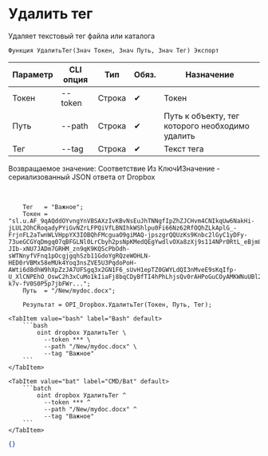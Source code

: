 ﻿---
sidebar_position: 3
description: Удалить тег и другие функции для работы с Dropbox в Открытом пакете интеграций - бесплатной open-source библиотеке интеграций для 1С:Предприятие 8, OneScript и CLI
keywords: [1C, 1С, 1С:Предприятие, 1С:Предприятие 8.3, API, Интеграция, Сервисы, Обмен, OneScript, CLI, Dropbox]
---


# Удалить тег
 Удаляет текстовый тег файла или каталога



`Функция УдалитьТег(Знач Токен, Знач Путь, Знач Тег) Экспорт`

  | Параметр | CLI опция | Тип | Обяз. | Назначение |
  |-|-|-|-|-|
  | Токен | --token | Строка | &#x2714; | Токен |
  | Путь | --path | Строка | &#x2714; | Путь к объекту, тег которого необходимо удалить |
  | Тег | --tag | Строка | &#x2714; | Текст тега |

  
  Возвращаемое значение:   Соответствие Из КлючИЗначение - сериализованный JSON ответа от Dropbox

<br/>




```bsl title="Пример использования для 1С:Предприятие/OneScript"
    Тег   = "Важное";
    Токен = "sl.u.AF_9qAQddOYvngYnVBSAXzIvKBvNsEuJhTNNgfIpZhZJCHvm4CNIkqUw6NakHi-jLUL2OhCRoqadyPYiGvNZrLFPQiVfLBNIhkWShlpu0Fi66Nz62RfOQhZLkAplG_-FrjnFL2aTwnWLVHppYX3IOBQhFMcguaO9giMAQ-jpszgrQQUzKs9Knbc2lGyC1yDFy-73ueGCGYqDmgq07qBFGLNl0LrCbyh2psNpKMedQEgYwdlvOXa8zXj9s114NPr0RtL_eBjm8Xn3Lv8kj9uRoPqxJg387BrEi3feoBt-JIb-xNU7JADm7GRHM_zn9qK9KQScPbOdh-sWTNnyfVFnq1pOcgjgqhSzb11GdoYgRQzeWOHLN-HED0rVBMx58eMUk4Yoq3nsZVE5U3PqdoPoH-AWti6d8dhW9hXpZzJA7UFSgq3x2GN1F6_sUvH1epTZ0GWYLdQI3nMveE9sKqIfp-U_XlCNPEhO_OswC2h3xCuMo1kIiaFj8bqCDyBfTI4hPhLhjsQv0rAHPoGuCOyAMKWNuUBl2HTUfXd7SE0u_LoY8YdarGacEjgahRdamWmFxK9SJd2vQQFVyB12TdLuqIv4TPyUPS9GccqnYGDNuTLh7ShI8t954ZC8FG6dVC4r2q0fwx7tqZVBWY4ttOn4sVD9dKAmqVOgJASMFE6FtSTz74OXgPIpd5jlHr1sg0z7Pkbf2qOdvSj1-k7v-fV0S0P5p7jbFWr...";
    Путь  = "/New/mydoc.docx";

    Результат = OPI_Dropbox.УдалитьТег(Токен, Путь, Тег);
```
    

 <Tabs>
  
    <TabItem value="bash" label="Bash" default>
        ```bash
            oint dropbox УдалитьТег \
              --token *** \
              --path "/New/mydoc.docx" \
              --tag "Важное"
        ```
    </TabItem>
  
    <TabItem value="bat" label="CMD/Bat" default>
        ```batch
            oint dropbox УдалитьТег ^
              --token *** ^
              --path "/New/mydoc.docx" ^
              --tag "Важное"
        ```
    </TabItem>
</Tabs>


```json title="Результат"
{}
```
